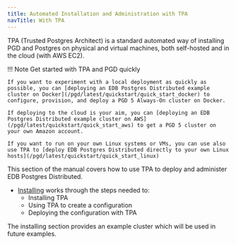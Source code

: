 ```yaml
---
title: Automated Installation and Administration with TPA
navTitle: With TPA
---
```


TPA (Trusted Postgres Architect) is a standard automated way of installing PGD and Postgres on physical and virtual machines, 
both self-hosted and in the cloud (with AWS EC2).
 
!!! Note Get started with TPA and PGD quickly 

    If you want to experiment with a local deployment as quickly as possible, you can [deploying an EDB Postgres Distributed example cluster on Docker](/pgd/latest/quickstart/quick_start_docker) to configure, provision, and deploy a PGD 5 Always-On cluster on Docker.
    
    If deploying to the cloud is your aim, you can [deploying an EDB Postgres Distributed example cluster on AWS](/pgd/latest/quickstart/quick_start_aws) to get a PGD 5 cluster on your own Amazon account.

    If you want to run on your own Linux systems or VMs, you can use also use TPA to [deploy EDB Postgres Distributed directly to your own Linux hosts](/pgd/latest/quickstart/quick_start_linux) 

This section of the manual covers how to use TPA to deploy and administer EDB Postgres Distributed. 

* [Installing](installing) works through the steps needed to:
  * Installing TPA
  * Using TPA to create a configuration
  * Deploying the configuration with TPA

The installing section provides an example cluster which will be used in future examples.
